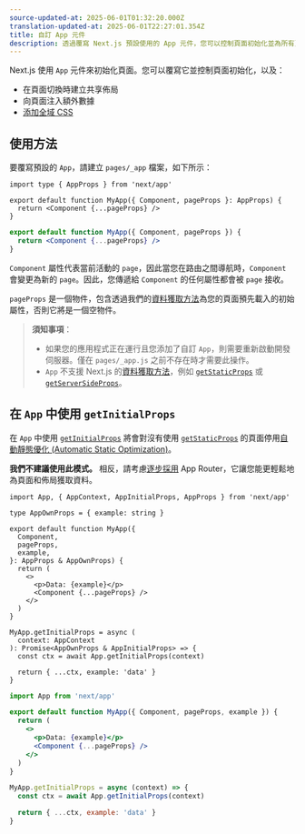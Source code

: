 ```yaml
---
source-updated-at: 2025-06-01T01:32:20.000Z
translation-updated-at: 2025-06-01T22:27:01.354Z
title: 自訂 App 元件
description: 透過覆寫 Next.js 預設使用的 App 元件，您可以控制頁面初始化並為所有頁面添加持久性佈局。
---
```


Next.js 使用 `App` 元件來初始化頁面。您可以覆寫它並控制頁面初始化，以及：

- 在頁面切換時建立共享佈局
- 向頁面注入額外數據
- [添加全域 CSS](/docs/app/getting-started/css)

## 使用方法

要覆寫預設的 `App`，請建立 `pages/_app` 檔案，如下所示：

```tsx filename="pages/_app.tsx" switcher
import type { AppProps } from 'next/app'

export default function MyApp({ Component, pageProps }: AppProps) {
  return <Component {...pageProps} />
}
```

```jsx filename="pages/_app.jsx" switcher
export default function MyApp({ Component, pageProps }) {
  return <Component {...pageProps} />
}
```

`Component` 屬性代表當前活動的 `page`，因此當您在路由之間導航時，`Component` 會變更為新的 `page`。因此，您傳遞給 `Component` 的任何屬性都會被 `page` 接收。

`pageProps` 是一個物件，包含透過我們的[資料獲取方法](/docs/pages/building-your-application/data-fetching)為您的頁面預先載入的初始屬性，否則它將是一個空物件。

> **須知事項**：
>
> - 如果您的應用程式正在運行且您添加了自訂 `App`，則需要重新啟動開發伺服器。僅在 `pages/_app.js` 之前不存在時才需要此操作。
> - `App` 不支援 Next.js 的[資料獲取方法](/docs/pages/building-your-application/data-fetching)，例如 [`getStaticProps`](/docs/pages/building-your-application/data-fetching/get-static-props) 或 [`getServerSideProps`](/docs/pages/building-your-application/data-fetching/get-server-side-props)。

## 在 `App` 中使用 `getInitialProps`

在 `App` 中使用 [`getInitialProps`](/docs/pages/api-reference/functions/get-initial-props) 將會對沒有使用 [`getStaticProps`](/docs/pages/building-your-application/data-fetching/get-static-props) 的頁面停用[自動靜態優化 (Automatic Static Optimization)](/docs/pages/building-your-application/rendering/automatic-static-optimization)。

**我們不建議使用此模式。** 相反，請考慮[逐步採用](/docs/app/guides/migrating/app-router-migration) App Router，它讓您能更輕鬆地為頁面和佈局獲取資料。

```tsx filename="pages/_app.tsx" switcher
import App, { AppContext, AppInitialProps, AppProps } from 'next/app'

type AppOwnProps = { example: string }

export default function MyApp({
  Component,
  pageProps,
  example,
}: AppProps & AppOwnProps) {
  return (
    <>
      <p>Data: {example}</p>
      <Component {...pageProps} />
    </>
  )
}

MyApp.getInitialProps = async (
  context: AppContext
): Promise<AppOwnProps & AppInitialProps> => {
  const ctx = await App.getInitialProps(context)

  return { ...ctx, example: 'data' }
}
```

```jsx filename="pages/_app.jsx" switcher
import App from 'next/app'

export default function MyApp({ Component, pageProps, example }) {
  return (
    <>
      <p>Data: {example}</p>
      <Component {...pageProps} />
    </>
  )
}

MyApp.getInitialProps = async (context) => {
  const ctx = await App.getInitialProps(context)

  return { ...ctx, example: 'data' }
}
```
